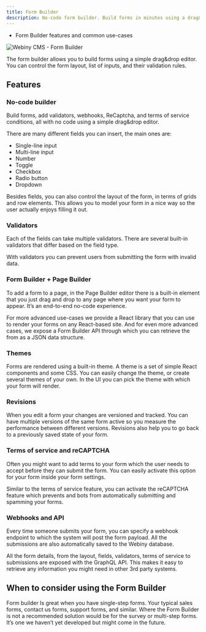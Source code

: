 ```yaml
---
title: Form Builder
description: No-code form builder. Build forms in minutes using a drag&drop interface.
---
```



<Alert type="success" title="WHAT YOU'LL LEARN">

- Form Builder features and common use-cases

</Alert>

![Webiny CMS - Form Builder](./assets/webiny-form-builder.jpg)

The form builder allows you to build forms using a simple drag&drop editor. You can control the form layout, list of inputs, and their validation rules.

## Features

### No-code builder

Build forms, add validators, webhooks, ReCaptcha, and terms of service conditions, all with no code using a simple drag&drop editor.

There are many different fields you can insert, the main ones are:

- Single-line input
- Multi-line input
- Number
- Toggle
- Checkbox
- Radio button
- Dropdown

Besides fields, you can also control the layout of the form, in terms of grids and row elements. This allows you to model your form in a nice way so the user actually enjoys filling it out.

### Validators

Each of the fields can take multiple validators. There are several built-in validators that differ based on the field type.

With validators you can prevent users from submitting the form with invalid data.

### Form Builder + Page Builder

To add a form to a page, in the Page Builder editor there is a built-in element that you just drag and drop to any page where you want your form to appear. It’s an end-to-end no-code experience.

For more advanced use-cases we provide a React library that you can use to render your forms on any React-based site. And for even more advanced cases, we expose a Form Builder API through which you can retrieve the from as a JSON data structure.

### Themes

Forms are rendered using a built-in theme. A theme is a set of simple React components and some CSS. You can easily change the theme, or create several themes of your own. In the UI you can pick the theme with which your form will render.

### Revisions

When you edit a form your changes are versioned and tracked. You can have multiple versions of the same form active so you measure the performance between different versions. Revisions also help you to go back to a previously saved state of your form.

### Terms of service and reCAPTCHA

Often you might want to add terms to your form which the user needs to accept before they can submit the form. You can easily activate this option for your form inside your form settings.

Similar to the terms of service feature, you can activate the reCAPTCHA feature which prevents and bots from automatically submitting and spamming your forms.

### Webhooks and API

Every time someone submits your form, you can specify a webhook endpoint to which the system will post the form payload. All the submissions are also automatically saved to the Webiny database.

All the form details, from the layout, fields, validators, terms of service to submissions are exposed with the GraphQL API. This makes it easy to retrieve any information you might need in other 3rd party systems.

## When to consider using the Form Builder

Form builder Is great when you have single-step forms. Your typical sales forms, contact us forms, support forms, and similar. Where the Form Builder is not a recommended solution would be for the survey or multi-step forms. It’s one we haven’t yet developed but might come in the future.
